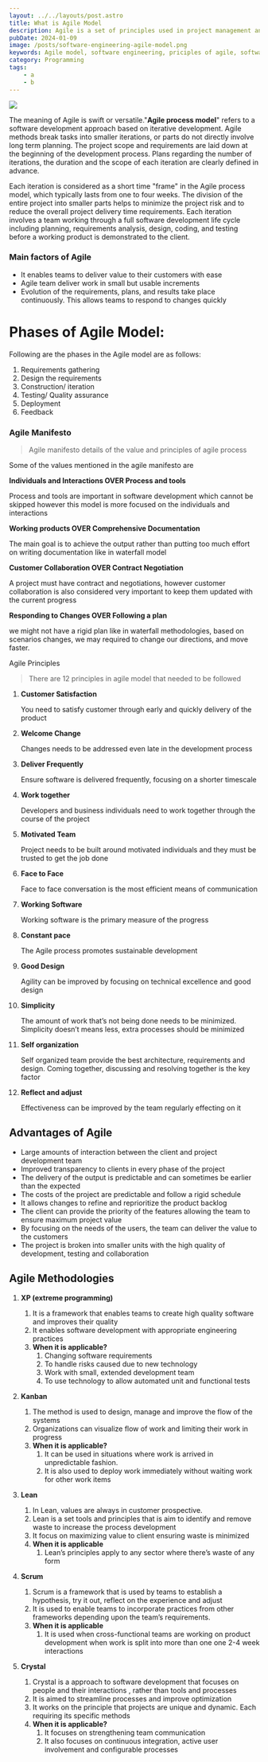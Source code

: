 ```yaml
---
layout: ../../layouts/post.astro
title: What is Agile Model
description: Agile is a set of principles used in project management and software development.
pubDate: 2024-01-09
image: /posts/software-engineering-agile-model.png
keywords: Agile model, software engineering, priciples of agile, software runtime environment
category: Programming
tags: 
    - a
    - b
---
```

<img src={frontmatter.image}/>

The meaning of Agile is swift or versatile."**Agile process model**" refers to a software development approach based on iterative development. Agile methods break tasks into smaller iterations, or parts do not directly involve long term planning. The project scope and requirements are laid down at the beginning of the development process. Plans regarding the number of iterations, the duration and the scope of each iteration are clearly defined in advance.

Each iteration is considered as a short time "frame" in the Agile process model, which typically lasts from one to four weeks. The division of the entire project into smaller parts helps to minimize the project risk and to reduce the overall project delivery time requirements. Each iteration involves a team working through a full software development life cycle including planning, requirements analysis, design, coding, and testing before a working product is demonstrated to the client.

### Main factors of Agile

- It enables teams to deliver value to their customers with ease
- Agile team deliver work in small but usable increments
- Evolution of the requirements, plans, and results take place continuously. This allows teams to respond to changes quickly

# Phases of Agile Model:

Following are the phases in the Agile model are as follows:

1. Requirements gathering
2. Design the requirements
3. Construction/ iteration
4. Testing/ Quality assurance
5. Deployment
6. Feedback

### Agile Manifesto

> Agile manifesto details of the value and principles of agile process
> 

 

Some of the values mentioned in the agile manifesto are

**Individuals and Interactions OVER Process and tools**

Process and tools are important in software development which cannot be skipped however this model is more focused on the individuals and interactions 

**Working products OVER Comprehensive Documentation**

The main goal is to achieve the output rather than putting too much effort on writing documentation like in waterfall model

**Customer Collaboration OVER Contract Negotiation**

A project must have contract and negotiations, however customer collaboration is also considered very important to keep them updated with the current progress

**Responding to Changes OVER Following a plan** 

we might not have a rigid plan like in waterfall methodologies, based on scenarios changes, we may required to change our directions, and move faster.

Agile Principles

> There are 12 principles in agile model that needed to be followed
> 

1. **Customer Satisfaction**
    
    You need to satisfy customer through early and quickly delivery of the product
    
2. **Welcome Change**
    
    Changes needs to be addressed even late in the development process
    
3. **Deliver Frequently** 
    
    Ensure software is delivered frequently, focusing on a shorter timescale
    
4. **Work together**
    
    Developers and business individuals need to work together through the course of the project
    
5. **Motivated Team**
    
    Project needs to be built around motivated individuals and they must be trusted to get the job done
    
6. **Face to Face**
    
    Face to face conversation is the most efficient means of communication
    
7. **Working Software**
    
    Working software is the primary measure of the progress
    
8. **Constant pace**
    
    The Agile process promotes sustainable development
    
9. **Good Design**
    
    Agility can be improved by focusing on technical excellence and good design
    
10. **Simplicity**
    
    The amount of work that’s not being done needs to be minimized. Simplicity doesn’t means less, extra processes should be minimized
    
11. **Self organization**
    
    Self organized team provide the best architecture, requirements and design. Coming together, discussing and resolving together is the key factor
    
12. **Reflect and adjust**
    
    Effectiveness can be improved by the team regularly effecting on it
    

## Advantages of Agile

- Large amounts of interaction between the client and project development team
- Improved transparency to clients in every phase of the project
- The delivery of the output is predictable and can sometimes be earlier than the expected
- The costs of the project are predictable and follow a rigid schedule
- It allows changes to refine and reprioritize the product backlog
- The client can provide the priority of the features allowing the team to ensure maximum project value
- By focusing on the needs of the users, the team can deliver the value to the customers
- The project is broken into smaller units with the high quality of development, testing and collaboration

    

## Agile Methodologies

1. **XP (extreme programming)**
    1. It is a framework that enables teams to create high quality software and improves their quality
    2. It enables software development with appropriate engineering practices
    3. **When it is applicable?**
        1. Changing software requirements
        2. To handle risks caused due to new technology
        3. Work with small, extended development team
        4. To use technology to allow automated unit and functional tests
2. **Kanban**
    1. The method is used to design, manage and improve the flow of the systems
    2. Organizations can visualize flow of work and limiting their work in progress
    3. **When it is applicable?** 
        1. It can be used in situations where work is arrived in unpredictable fashion.
        2.  It is also used to deploy work immediately without waiting work for other work items
3. **Lean**
    1. In Lean, values are always in customer prospective.
    2. Lean is a set tools and principles that is aim to identify and remove waste to increase the process development
    3. It focus on maximizing value to client ensuring waste is minimized
    4. **When it is applicable**
        1. Lean’s principles apply to any sector where there’s waste of any form
    
4. **Scrum**
    1. Scrum is a framework that is used by teams to establish a hypothesis, try it out, reflect on the experience and adjust
    2. It is used to enable teams to incorporate practices from other frameworks depending upon the team’s requirements.
    3. **When it is applicable**
        1. It is used when cross-functional teams are working on product development when work is split into more than one one 2-4 week interactions
5. **Crystal**
    1. Crystal is a approach to software development that focuses on people and their interactions , rather than tools and processes
    2. It is aimed to streamline processes and improve optimization
    3. It works on the principle that projects are unique and dynamic. Each requiring its specific methods
    4. **When it is applicable?**
        1. It focuses on strengthening team communication
        2. It also focuses on continuous integration, active user involvement and configurable processes